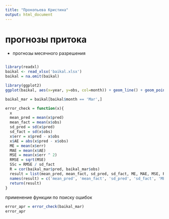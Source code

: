 ```yaml
---
title: "Прокопьева Кристина"
output: html_document
---
```

# прогнозы притока
* прогнозы месячного разрешения
```r

```

```r
library(readxl)
baikal <- read_xlsx('baikal.xlsx')
baikal = na.omit(baikal)
```

```r
library(ggplot2)
ggplot(baikal, aes(x=year, y=obs, col=month)) + geom_line() + geom_point() + theme_light(base_size = 15)
```

```r
baikal_mar = baikal[baikal$month == 'Mar',]


```

```r
error_check = function(x){
  x
  mean_pred = mean(x$pred)
  mean_fact = mean(x$obs)
  sd_pred = sd(x$pred)
  sd_fact = sd(x$obs)
  x$err = x$pred - x$obs
  x$AE = abs(x$pred - x$obs)
  ME = mean(x$err)
  MAE = mean(x$AE)
  MSE = mean(x$err ^ 2)
  RMSE = sqrt(MSE)
  SSc = RMSE / sd_fact
  R = cor(baikal_mar$pred, baikal_mar$obs)
  result = list(mean_pred, mean_fact, sd_pred, sd_fact, ME, MAE, MSE, RMSE, SSc, R)
  names(result) = c('mean_pred', 'mean_fact', 'sd_pred', 'sd_fact', 'ME', 'MAE', 'MSE', 'RMSE', 'SSc', 'R')
  return(result)
}

```

применение функции по поиску ошибок
```r
error_apr = error_check(baikal_mar)
error_apr
```


